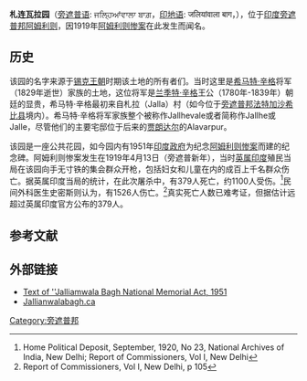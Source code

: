 {{Infobox historic site
| name = 札连瓦拉园
| native_name = जलियांवाला बाग
| native_language = Hindi
| native_name2 = ਜਲ੍ਹਿਆਂਵਾਲਾ ਬਾਗ
| native_language2 = Punjabi
| image = Panorama of Jallianwala Bagh-IMG 6348.jpg
| caption = 札连瓦拉园纪念碑
| location = [[印度|印度]][[旁遮普邦|旁遮普邦]][[阿姆利则|阿姆利则]]
| Beginning_label= Dedicated to nation
| Beginning_date=
| latitude = 31.620521
| longitude = 74.880565
| locmapin = India Punjab
| map_caption = 在印度旁遮普邦的位置
| coord_display = inline, title
}}

'''札连瓦拉园'''（[[旁遮普语|旁遮普语]]: ਜਲ੍ਹਿਆਂਵਾਲਾ ਬਾਗ਼，[[印地语|印地语]]: जलियांवाला बाग，{{lang-en|Jallianwala Bagh}}），位于[[印度|印度]][[旁遮普邦|旁遮普邦]][[阿姆利则|阿姆利则]]，因1919年[[阿姆利则惨案|阿姆利则惨案]]在此发生而闻名。

==历史==
该园的名字来源于[[锡克王朝|锡克王朝]]时期该土地的所有者们。当时这里是[[希马特·辛格_(锡克教)|希马特·辛格]]将军（1829年逝世）家族的土地，这位将军是[[兰季特·辛格|兰季特·辛格]]王公（1780年-1839年）朝廷的显贵，希马特·辛格最初来自札拉（Jalla）村（如今位于[[旁遮普邦|旁遮普邦]][[法特加沙希比县|法特加沙希比县]]境内）。希马特·辛格将军家族整个被称作Jallhevale或者简称作Jallhe或Jalle，尽管他们的主要宅邸位于后来的[[贾朗达尔|贾朗达尔]]的Alavarpur。

该园是一座公共花园，如今园内有1951年[[印度政府|印度政府]]为纪念[[阿姆利则惨案|阿姆利则惨案]]而建的纪念碑。阿姆利则惨案发生在1919年4月13日（旁遮普新年），当时[[英属印度|英属印度]]殖民当局在该园向手无寸铁的集会群众开枪，包括妇女和儿童在内的成百上千名群众伤亡。据英属印度当局的统计，在此次屠杀中，有379人死亡，约1100人受伤。<ref>Home Political Deposit, September, 1920, No 23, National Archives of India, New Delhi; Report of Commissioners, Vol I, New Delhi</ref>民间外科医生史密斯则认为，有1526人伤亡。<ref>Report of Commissioners, Vol I, New Delhi, p 105</ref>真实死亡人数已难考证，但据估计远超过英属印度官方公布的379人。

==参考文献==
{{reflist|2}}

==外部链接==
{{commonscat|Jallianwala Bagh}}
* [https://web.archive.org/web/20070917142903/http://www.commonlii.org/in/legis/num_act/jbnma1951276/ Text of ''Jalliamwala Bagh National Memorial Act, 1951]
* [http://www.jallianwalabagh.ca/pages.php?id=4 Jallianwalabagh.ca] {{Wayback|url=http://www.jallianwalabagh.ca/pages.php?id=4 |date=20200801221128 }}

[[Category:旁遮普邦|Category:旁遮普邦]]